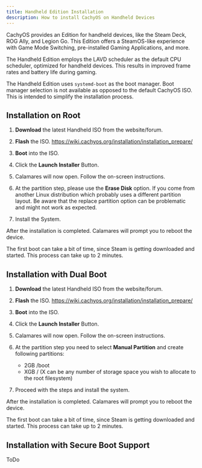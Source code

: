 ```yaml
---
title: Handheld Edition Installation
description: How to install CachyOS on Handheld Devices
---
```



CachyOS provides an Edition for handheld devices, like the Steam Deck, ROG Ally, and Legion Go. This Edition offers a SteamOS-like experience with Game Mode Switching, pre-installed Gaming Applications, and more.

The Handheld Edition employs the LAVD scheduler as the default CPU scheduler, optimized for handheld devices. This results in improved frame rates and battery life during gaming.

The Handheld Edition uses `systemd-boot` as the boot manager. Boot manager selection is not available
as opposed to the default CachyOS ISO. This is intended to simplify the installation process.

## Installation on Root

<Steps>

1. **Download** the latest Handheld ISO from the website/forum.

2. **Flash** the ISO. https://wiki.cachyos.org/installation/installation_prepare/

3. **Boot** into the ISO.

4. Click the **Launch Installer** Button.

5. Calamares will now open. Follow the on-screen instructions.

6. At the partition step, please use the **Erase Disk** option. If you come from another Linux distribution which probably uses a different partition layout. Be aware that the replace partition option can be problematic and might not work as expected.

7. Install the System.

</Steps>

After the installation is completed. Calamares will prompt you to reboot the device.

The first boot can take a bit of time, since Steam is getting downloaded and started.
This process can take up to 2 minutes.


## Installation with Dual Boot

<Steps>

1. **Download** the latest Handheld ISO from the website/forum.

2. **Flash** the ISO. https://wiki.cachyos.org/installation/installation_prepare/

3. **Boot** into the ISO.

4. Click the **Launch Installer** Button.

5. Calamares will now open. Follow the on-screen instructions.

6. At the partition step you need to select **Manual Partition** and create following partitions:

    - 2GB /boot
    - XGB / (X can be any number of storage space you wish to allocate to the root filesystem)

7. Proceed with the steps and install the system.

</Steps>

After the installation is completed. Calamares will prompt you to reboot the device.

The first boot can take a bit of time, since Steam is getting downloaded and started.
This process can take up to 2 minutes.

## Installation with Secure Boot Support

ToDo
